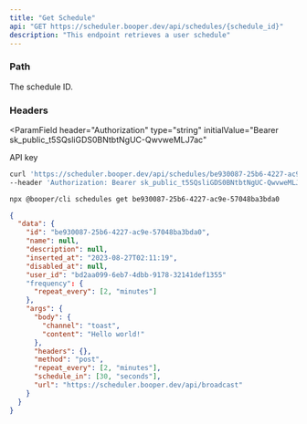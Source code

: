 ```yaml
---
title: "Get Schedule"
api: "GET https://scheduler.booper.dev/api/schedules/{schedule_id}"
description: "This endpoint retrieves a user schedule"
---
```


### Path

<ParamField path="schedule_id" type="string" required>
  The schedule ID.
</ParamField>

### Headers

<ParamField
  header="Authorization"
  type="string"
  initialValue="Bearer sk_public_t5SQsliGDS0BNtbtNgUC-QwvweMLJ7ac"
>
  API key
</ParamField>

<RequestExample>

```bash cURL
curl 'https://scheduler.booper.dev/api/schedules/be930087-25b6-4227-ac9e-57048ba3bda0' \
--header 'Authorization: Bearer sk_public_t5SQsliGDS0BNtbtNgUC-QwvweMLJ7ac'
```

```bash CLI
npx @booper/cli schedules get be930087-25b6-4227-ac9e-57048ba3bda0
```

</RequestExample>

<ResponseExample>

```json Response
{
  "data": {
    "id": "be930087-25b6-4227-ac9e-57048ba3bda0",
    "name": null,
    "description": null,
    "inserted_at": "2023-08-27T02:11:19",
    "disabled_at": null,
    "user_id": "bd2aa099-6eb7-4dbb-9178-32141def1355"
    "frequency": {
      "repeat_every": [2, "minutes"]
    },
    "args": {
      "body": {
        "channel": "toast",
        "content": "Hello world!"
      },
      "headers": {},
      "method": "post",
      "repeat_every": [2, "minutes"],
      "schedule_in": [30, "seconds"],
      "url": "https://scheduler.booper.dev/api/broadcast"
    }
  }
}
```

</ResponseExample>
